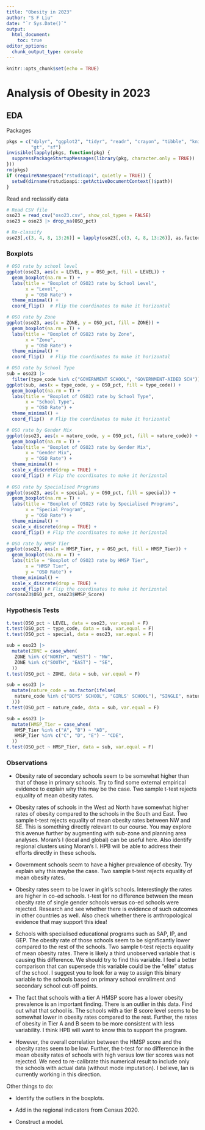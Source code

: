 ```yaml
---
title: "Obesity in 2023"
author: "S F Liu"
date: "`r Sys.Date()`"
output: 
  html_document: 
    toc: true
editor_options: 
  chunk_output_type: console
---
```


```r
knitr::opts_chunk$set(echo = TRUE)
```

# Analysis of Obesity in 2023

## EDA

Packages

```r
pkgs = c("dplyr", "ggplot2", "tidyr", "readr", "crayon", "tibble", "knitr", 
         "gt", "sf")
invisible(lapply(pkgs, function(pkg) {
  suppressPackageStartupMessages(library(pkg, character.only = TRUE))
}))
rm(pkgs)
if (requireNamespace("rstudioapi", quietly = TRUE)) {
  setwd(dirname(rstudioapi::getActiveDocumentContext()$path))
}
```

Read and reclassify data

```r
# Read CSV file
oso23 = read_csv("oso23.csv", show_col_types = FALSE)
oso23 = oso23 |> drop_na(OSO_pct) 

# Re-classify
oso23[,c(3, 4, 8, 13:26)] = lapply(oso23[,c(3, 4, 8, 13:26)], as.factor)
```

### Boxplots

```r
# OSO rate by school level
ggplot(oso23, aes(x = LEVEL, y = OSO_pct, fill = LEVEL)) +
  geom_boxplot(na.rm = T) +
  labs(title = "Boxplot of OSO23 rate by School Level",
       x = "Level",
       y = "OSO Rate") +
  theme_minimal() +
  coord_flip()  # Flip the coordinates to make it horizontal 

# OSO rate by Zone
ggplot(oso23, aes(x = ZONE, y = OSO_pct, fill = ZONE)) +
  geom_boxplot(na.rm = T) +
  labs(title = "Boxplot of OSO23 rate by Zone",
       x = "Zone",
       y = "OSO Rate") +
  theme_minimal() +
  coord_flip()  # Flip the coordinates to make it horizontal 

# OSO rate by School Type
sub = oso23 |>
  filter(type_code %in% c("GOVERNMENT SCHOOL", "GOVERNMENT-AIDED SCH"))
ggplot(sub, aes(x = type_code, y = OSO_pct, fill = type_code)) +
  geom_boxplot(na.rm = T) +
  labs(title = "Boxplot of OSO23 rate by School Type",
       x = "School Type",
       y = "OSO Rate") +
  theme_minimal() +
  coord_flip()  # Flip the coordinates to make it horizontal 

# OSO rate by Gender Mix
ggplot(oso23, aes(x = nature_code, y = OSO_pct, fill = nature_code)) +
  geom_boxplot(na.rm = T) +
  labs(title = "Boxplot of OSO23 rate by Gender Mix",
       x = "Gender Mix",
       y = "OSO Rate") +
  theme_minimal() +
  scale_x_discrete(drop = TRUE) +
  coord_flip() # Flip the coordinates to make it horizontal 
  
# OSO rate by Specialised Programs
ggplot(oso23, aes(x = special, y = OSO_pct, fill = special)) +
  geom_boxplot(na.rm = T) +
  labs(title = "Boxplot of OSO23 rate by Specialised Programs",
       x = "Special Program",
       y = "OSO Rate") +
  theme_minimal() +
  scale_x_discrete(drop = TRUE) +
  coord_flip() # Flip the coordinates to make it horizontal 

# OSO rate by HMSP Tier
ggplot(oso23, aes(x = HMSP_Tier, y = OSO_pct, fill = HMSP_Tier)) +
  geom_boxplot(na.rm = T) +
  labs(title = "Boxplot of OSO23 rate by HMSP Tier",
       x = "HMSP Tier",
       y = "OSO Rate") +
  theme_minimal() +
  scale_x_discrete(drop = TRUE) +
  coord_flip() # Flip the coordinates to make it horizontal 
cor(oso23$OSO_pct, oso23$HMSP_Score)
```

### Hypothesis Tests

```r
t.test(OSO_pct ~ LEVEL, data = oso23, var.equal = F)
t.test(OSO_pct ~ type_code, data = sub, var.equal = F)
t.test(OSO_pct ~ special, data = oso23, var.equal = F)

sub = oso23 |>
  mutate(ZONE = case_when(
   ZONE %in% c("NORTH", "WEST") ~ "NW",
   ZONE %in% c("SOUTH", "EAST") ~ "SE",
  ))
t.test(OSO_pct ~ ZONE, data = sub, var.equal = F)

sub = oso23 |>
  mutate(nature_code = as.factor(ifelse(
   nature_code %in% c("BOYS' SCHOOL", "GIRLS' SCHOOL"), "SINGLE", nature_code
  )))
t.test(OSO_pct ~ nature_code, data = sub, var.equal = F)

sub = oso23 |>
  mutate(HMSP_Tier = case_when(
   HMSP_Tier %in% c("A", "B") ~ "AB",
   HMSP_Tier %in% c("C", "D", "E") ~ "CDE",
  ))
t.test(OSO_pct ~ HMSP_Tier, data = sub, var.equal = F)
```

### Observations

- Obesity rate of secondary schools seem to be somewhat higher than that of those in primary schools. Try to find some external empirical evidence to explain why this may be the case. Two sample t-test rejects equality of mean obesity rates.

- Obesity rates of schools in the West ad North have somewhat higher rates of obesity compared to the schools in the South and East. Two sample t-test rejects equality of mean obesity rates between NW and SE. This is something directly relevant to our course. You may explore this avenue further by augmenting with sub-zone and planning area analyses. Moran's I (local and global) can be useful here. Also identify regional clusters using Moran's I. HPB will be able to address their efforts directly in these schools.

- Government schools seem to have a higher prevalence of obesity. Try explain why this maybe the case. Two sample t-test rejects equality of mean obesity rates.

- Obesity rates seem to be lower in girl's schools. Interestingly the rates are higher in co-ed schools. t-test for no difference between the mean obesity rate of single gender schools versus co-ed schools were rejected. Research and see whether there is evidence of such outcomes in other countries as well. Also check whether there is anthropological evidence that may support this idea!

- Schools with specialised educational programs such as SAP, IP, and GEP. The obesity rate of those schools seem to be significantly lower compared to the rest of the schools. Two sample t-test rejects equality of mean obesity rates. There is likely a third unobserved variable that is causing this difference. We should try to find this variable. I feel a better comparison that can supersede this variable could be the "elite" status of the school. I suggest you to look for a way to assign this binary variable to the schools based on primary school enrollment and secondary school cut-off points. 

- The fact that schools with a tier A HMSP score has a lower obesity prevalence is an important finding. There is an outlier in this data. Find out what that school is. The schools with a tier B score level seems to be somewhat lower in obesity rates compared to the rest. Further, the rates of obesity in Tier A and B seem to be more consistent with less variability. I think HPB will want to know this to support the program. 

- However, the overall correlation between the HMSP score and the obesity rates seem to be low. Further, the t-test for no difference in the mean obesity rates of schools with high versus low tier scores was not rejected. We need to re-calibrate this numerical result to include only the schools with actual data (without mode imputation). I believe, Ian is currently working in this direction.

Other things to do:

- Identify the outliers in the boxplots.

- Add in the regional indicators from Census 2020.

- Construct a model.
